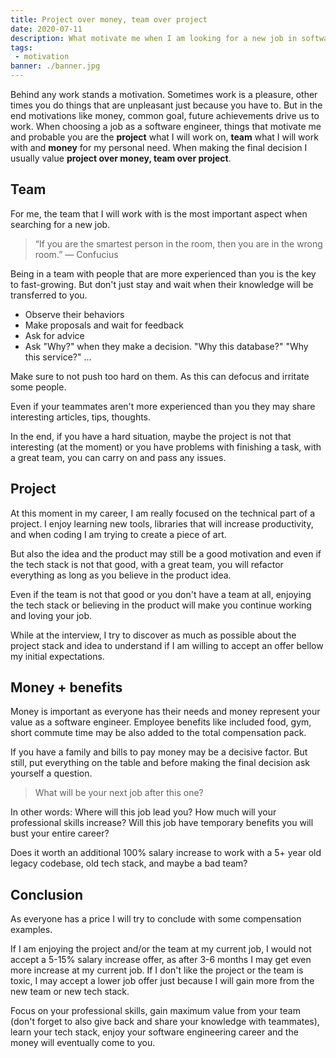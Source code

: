 ```yaml
---
title: Project over money, team over project
date: 2020-07-11
description: What motivate me when I am looking for a new job in software engineering.
tags:
 - motivation
banner: ./banner.jpg
---
```


Behind any work stands a motivation. Sometimes work is a pleasure, other times you do things that are unpleasant just because you have to.
But in the end motivations like money, common goal, future achievements drive us to work.
When choosing a job as a software engineer, things that motivate me and probable you are the **project** what I will work on,
**team** what I will work with and **money** for my personal need.
When making the final decision I usually value **project over money, team over project**.

## Team

For me, the team that I will work with is the most important aspect when searching for a new job.

> “If you are the smartest person in the room, then you are in the wrong room.” ― Confucius

Being in a team with people that are more experienced than you is the key to fast-growing.
But don't just stay and wait when their knowledge will be transferred to you.

- Observe their behaviors
- Make proposals and wait for feedback
- Ask for advice
- Ask "Why?" when they make a decision. "Why this database?" "Why this service?" ...

Make sure to not push too hard on them. As this can defocus and irritate some people.

Even if your teammates aren't more experienced than you they may share interesting articles, tips, thoughts.

In the end, if you have a hard situation, maybe the project is not that interesting (at the moment) or you have problems with finishing a task,
with a great team, you can carry on and pass any issues.

## Project

At this moment in my career, I am really focused on the technical part of a project.
I enjoy learning new tools, libraries that will increase productivity, and when coding I am trying to create a piece of art.

But also the idea and the product may still be a good motivation and even if the tech stack is not that good,
with a great team, you will refactor everything as long as you believe in the product idea.

Even if the team is not that good or you don't have a team at all, enjoying the tech stack or believing in the product
will make you continue working and loving your job.

While at the interview, I try to discover as much as possible about the project stack and idea to understand if
I am willing to accept an offer bellow my initial expectations.

## Money + benefits

Money is important as everyone has their needs and money represent your value as a software engineer.
Employee benefits like included food, gym, short commute time may be also added to the total compensation pack.

If you have a family and bills to pay money may be a decisive factor.
But still, put everything on the table and before making the final decision ask yourself a question.

> What will be your next job after this one?

In other words: Where will this job lead you? How much will your professional skills increase?
Will this job have temporary benefits you will bust your entire career?

Does it worth an additional 100% salary increase to work with a 5+ year old legacy codebase, old tech stack, and maybe a bad team?

## Conclusion

As everyone has a price I will try to conclude with some compensation examples.

If I am enjoying the project and/or the team at my current job, I would not accept a 5-15% salary increase offer,
as after 3-6 months I may get even more increase at my current job.
If I don't like the project or the team is toxic, I may accept a lower job offer just because
I will gain more from the new team or new tech stack.

Focus on your professional skills, gain maximum value from your team (don't forget to also give back and share your knowledge with teammates),
learn your tech stack, enjoy your software engineering career and the money will eventually come to you.
